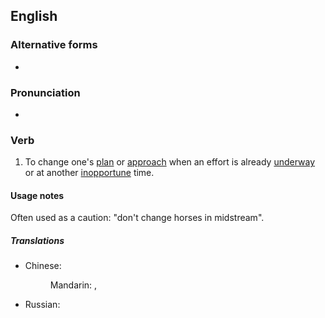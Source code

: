 ==English==

===Alternative forms===
* {{l|en|swap horses in midstream}}

===Pronunciation===
* {{audio|en-au-change horses in midstream.ogg|Audio (AU)|lang=en}}

===Verb===
{{head|en|verb}}

# {{lb|en|idiomatic}} To change one's [[plan]] or [[approach]] when an effort is already [[underway]] or at another [[inopportune]] time.

====Usage notes====
Often used as a caution: "don't change horses in midstream".

=====Translations=====
{{trans-top|to change one's plan when an effort is already underway}}
* Chinese:
*: Mandarin: {{t+|cmn|半途而廢}}, {{t+|cmn|半途而废|tr=bàntúérfèi}}
{{trans-mid}}
* Russian: {{t|ru|меня́ть коне́й на перепра́ве}}
{{trans-bottom}}